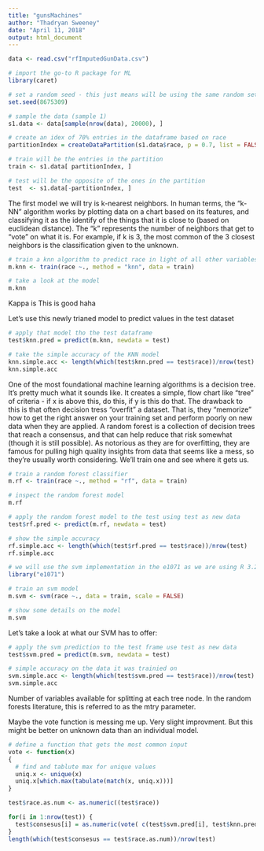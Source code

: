 ```yaml
---
title: "gunsMachines"
author: "Thadryan Sweeney"
date: "April 11, 2018"
output: html_document
---
```


```R
data <- read.csv("rfImputedGunData.csv")

# import the go-to R package for ML
library(caret)

# set a random seed - this just means will be using the same random set each time for now 
set.seed(8675309)

# sample the data (sample 1)
s1.data <- data[sample(nrow(data), 20000), ]

# create an idex of 70% entries in the dataframe based on race 
partitionIndex = createDataPartition(s1.data$race, p = 0.7, list = FALSE)

# train will be the entries in the partition 
train <- s1.data[ partitionIndex, ]

# test will be the opposite of the ones in the partition 
test  <- s1.data[-partitionIndex, ]
```

The first model we will try is k-nearest neighbors. In human terms, the "k-NN" algorithm works by plotting data on a chart based on its features, and classifying it as the identify of the things that it is close to (based on euclidean distance). The "k" represents the number of neighbors that get to "vote" on what it is. For example, if k is 3, the most common of the 3 closest neighbors is the classification given to the unknown. 

```R

# train a knn algorithm to predict race in light of all other variables
m.knn <- train(race ~., method = "knn", data = train)

# take a look at the model 
m.knn
```

Kappa is
This is good haha

Let's use this newly trianed model to predict values in the test dataset

```R

# apply that model tho the test dataframe 
test$knn.pred = predict(m.knn, newdata = test)

# take the simple accuracy of the KNN model 
knn.simple.acc <- length(which(test$knn.pred == test$race))/nrow(test)
knn.simple.acc
```

One of the most foundational machine learning algorithms is a decision tree. It's pretty much what it sounds like. It creates a simple, flow chart like "tree" of criteria - if x is above this, do this, if y is this do that. The drawback to this is that often decision tress "overfit" a dataset. That is, they "memorize" how to get the right answer on your training set and perform poorly on new data when they are applied. A random forest is a collection of decision trees that reach a consensus, and that can help reduce that risk somewhat (though it is still possible). As notorious as they are for overfitting, they are famous for pulling high quality insights from data that seems like a mess, so they're usually worth considering. We'll train one and see where it gets us. 

```R

# train a random forest classifier 
m.rf <- train(race ~., method = "rf", data = train)

# inspect the random forest model 
m.rf
```


```R

# apply the random forest model to the test using test as new data
test$rf.pred <- predict(m.rf, newdata = test)

# show the simple accuracy 
rf.simple.acc <- length(which(test$rf.pred == test$race))/nrow(test)
rf.simple.acc
```


```R

# we will use the svm implementation in the e1071 as we are using R 3.2
library("e1071")

# train an svm model 
m.svm <- svm(race ~., data = train, scale = FALSE)

# show some details on the model 
m.svm
```

Let's take a look at what our SVM has to offer:

```R

# apply the svm prediction to the test frame use test as new data
test$svm.pred = predict(m.svm, newdata = test)

# simple accuracy on the data it was trainied on 
svm.simple.acc <- length(which(test$svm.pred == test$race))/nrow(test)
svm.simple.acc
```


Number of variables available for splitting at each tree node. In the random forests literature, this is referred to as the mtry parameter.

Maybe the vote function is messing me up. Very slight improvment. But this might be better on unknown data than an individual model. 

```R

# define a function that gets the most common input 
vote <- function(x) 
{
  # find and tablute max for unique values
  uniq.x <- unique(x)
  uniq.x[which.max(tabulate(match(x, uniq.x)))]
}

test$race.as.num <- as.numeric((test$race))

for(i in 1:nrow(test)) {
  test$consesus[i] = as.numeric(vote( c(test$svm.pred[i], test$knn.pred[i], test$rf.pred[i])) )
}
length(which(test$consesus == test$race.as.num))/nrow(test)
```




